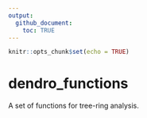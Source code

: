 ```yaml
---
output: 
  github_document:
    toc: TRUE
---
```


```r
knitr::opts_chunk$set(echo = TRUE)
```

# dendro_functions

A set of functions for tree-ring analysis.